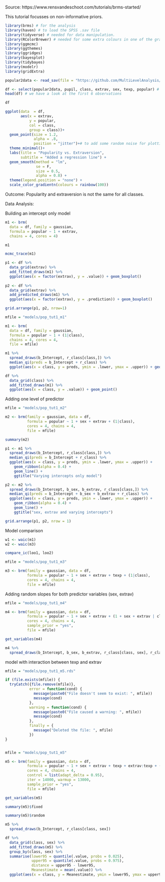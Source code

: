 Source: https://www.rensvandeschoot.com/tutorials/brms-started/

This tutorial focusses on non-informative priors.

```r

library(brms) # for the analysis
library(haven) # to load the SPSS .sav file
library(tidyverse) # needed for data manipulation.
library(RColorBrewer) # needed for some extra colours in one of the graphs
library(ggmcmc)
library(ggthemes)
library(ggridges)
library(bayesplot)
library(tidybayes)
library(modelr)
library(gridExtra)
```

```r

popular2data <- read_sav(file = "https://github.com/MultiLevelAnalysis/Datasets-third-edition-Multilevel-book/blob/master/chapter%202/popularity/SPSS/popular2.sav?raw=true")

df <- select(popular2data, pupil, class, extrav, sex, texp, popular) # we select just the variables we will use
head(df) # we have a look at the first 6 observations

df
```

```r

ggplot(data  = df,
       aes(x = extrav,
           y = popular,
           col = class,
           group = class))+
  geom_point(size = 1.2,
             alpha = .8,
             position = "jitter")+# to add some random noise for plotting purposes
  theme_minimal()+
  labs(title = "Popularity vs. Extraversion",
       subtitle = "Added a regression line") +
  geom_smooth(method = "lm",
              se = F,
              size = 0.5,
              alpha = 0.8) +
  theme(legend.position = "none") +
  scale_color_gradientn(colours = rainbow(100))

```

Outcome: Popularity and extraversion is not the same for all classes.

Data Analysis:

Building an intercept only model

```r

m1 <- brm(
  data = df, family = gaussian,
  formula = popular ~ 1 + extrav,
  chains = 4, cores = 4)


```




```r

m1

```

```r


mcmc_trace(m1)

p1 <- df %>%
  data_grid(extrav) %>%
  add_fitted_draws(m1) %>%
  ggplot(aes(x = factor(extrav), y = .value)) + geom_boxplot()
  
p2 <- df %>%
  data_grid(extrav) %>%
  add_predicted_draws(m1) %>%
  ggplot(aes(x = factor(extrav), y = .prediction)) + geom_boxplot()

grid.arrange(p1, p2, nrow=1)

```

```r

mfile = "models/pop_tut1_m1"

m1 <- brm(
  data = df, family = gaussian,
  formula = popular ~ 1 + (1|class),
  chains = 4, cores = 4,
  file = mfile)


```

```r

m1 %>%
  spread_draws(b_Intercept, r_class[class,]) %>%
  median_qi(preds = b_Intercept + r_class) %>%
  ggplot(aes(x = class, y = preds, ymin = .lower, ymax = .upper)) + geom_ribbon()

```

```r

df %>%
  data_grid(class) %>%
  add_fitted_draws(m1) %>%
  ggplot(aes(x = class, y = .value)) + geom_point()

```

Adding one level of predictor

```r

mfile = "models/pop_tut1_m2"

m2 <- brm(family = gaussian, data = df,
          formula = popular ~ 1 + sex + extrav + (1|class),
          cores = 4, chains = 4,
          file = mfile)

```

```r

summary(m2)

```

```r

p1 <- m1 %>%
  spread_draws(b_Intercept, r_class[class,]) %>%
  median_qi(preds = b_Intercept + r_class) %>%
  ggplot(aes(x = class, y = preds, ymin = .lower, ymax = .upper)) +
    geom_ribbon(alpha = 0.4) +
    geom_line() +
    ggtitle("Varying intercepts only model")

p2 <- m2 %>%
  spread_draws(b_Intercept, b_sex, b_extrav, r_class[class,]) %>%
  median_qi(preds = b_Intercept + b_sex + b_extrav + r_class) %>%
  ggplot(aes(x = class, y = preds, ymin = .lower, ymax = .upper)) + 
    geom_ribbon(alpha = 0.4) +
    geom_line() +
    ggtitle("sex, extrav and varying intercepts")

grid.arrange(p1, p2, nrow = 1)

```

Model comparison

```r

w1 <- waic(m1)
w2 <- waic(m3)

compare_ic(loo1, loo2)
```


```r

mfile = "models/pop_tut1_m3"

m3 <- brm(family = gaussian, data = df,
          formula = popular ~ 1 + sex + extrav + texp + (1|class),
          cores = 4, chains = 4,
          file = mfile)

```



Adding random slopes for both predictor variables (sex, extrav)
```r

mfile = "models/pop_tut1_m4"

m4 <- brm(family = gaussian, data = df,
          formula = popular ~ 1 + sex + extrav + (1 + sex + extrav | class),
          cores = 4, chains = 4,
          sample_prior = "yes",
          file = mfile)

```

```r

get_variables(m4)

m4 %>%
  spread_draws(b_Intercept, b_sex, b_extrav, r_class[class, sex], r_class[class, extrav])

```
model with interaction between texp and extrav
```r

mfile = "models/pop_tut1_m5.rds"

if (file.exists(mfile)) {
  tryCatch({file.remove(mfile)},
           error = function(cond) {
             message(paste0("File doesn't seem to exist: ", mfile))
             message(cond)
           },
           warning = function(cond) {
             message(paste0("File caused a warning: ", mfile))
             message(cond)
           },
           finally = {
             message("Deleted the file: ", mfile)
           })
}


mfile = "models/pop_tut1_m5"

m5 <- brm(family = gaussian, data = df,
          formula = popular ~ 1 + sex + extrav + texp + extrav:texp + (1 + extrav|class),
          cores = 4, chains = 4,
          control = list(adapt_delta = 0.95),
          iter = 14000, warmup = 13000,
          sample_prior = "yes",
          file = mfile)

```

```r

get_variables(m5)

summary(m5)$fixed

summary(m5)$random

```


```r

m5 %>%
  spread_draws(b_Intercept, r_class[class, sex])

df %>%
  data_grid(class, sex) %>%
  add_fitted_draws(m5) %>%
  group_by(class, sex) %>%
  summarise(lower95 = quantile(.value, probs = 0.025),
            upper95 = quantile(.value, probs = 0.975),
            distance = upper95 - lower95,
            Meanestimate = mean(.value)) %>%
  ggplot(aes(x = class, y = Meanestimate, ymin = lower95, ymax = upper95)) + geom_ribbon() + facet_grid(sex~.)

```





